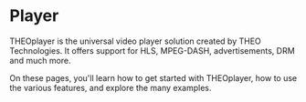 # Player

THEOplayer is the universal video player solution created by THEO Technologies. It offers support for HLS, MPEG-DASH, advertisements, DRM and much more.

On these pages, you'll learn how to get started with THEOplayer, how to use the various features, and explore the many examples.


<DocCardList />
